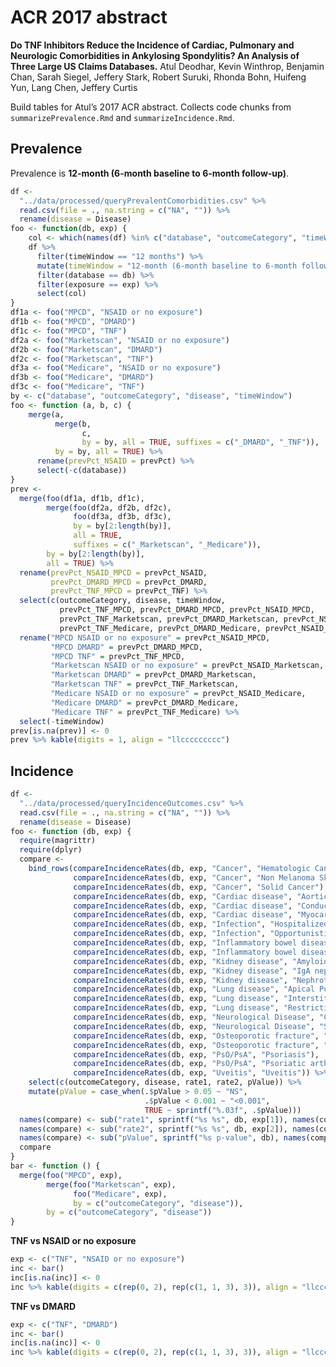 # ACR 2017 abstract

**Do TNF Inhibitors Reduce the Incidence of Cardiac, Pulmonary and Neurologic Comorbidities in Ankylosing Spondylitis? An Analysis of Three Large US Claims Databases.**
Atul Deodhar, Kevin Winthrop, Benjamin Chan, Sarah Siegel, Jeffery Stark, Robert Suruki, Rhonda Bohn, Huifeng Yun, Lang Chen, Jeffery Curtis

Build tables for Atul's 2017 ACR abstract.
Collects code chunks from `summarizePrevalence.Rmd` and `summarizeIncidence.Rmd`.


## Prevalence

Prevalence is **12-month (6-month baseline to 6-month follow-up)**.

```r
df <-
  "../data/processed/queryPrevalentComorbidities.csv" %>% 
  read.csv(file = ., na.string = c("NA", "")) %>% 
  rename(disease = Disease)
foo <- function(db, exp) {
    col <- which(names(df) %in% c("database", "outcomeCategory", "timeWindow", "disease", "prevPct"))
    df %>% 
      filter(timeWindow == "12 months") %>% 
      mutate(timeWindow = "12-month (6-month baseline to 6-month follow-up)") %>% 
      filter(database == db) %>% 
      filter(exposure == exp) %>% 
      select(col)
}
df1a <- foo("MPCD", "NSAID or no exposure")
df1b <- foo("MPCD", "DMARD")
df1c <- foo("MPCD", "TNF")
df2a <- foo("Marketscan", "NSAID or no exposure")
df2b <- foo("Marketscan", "DMARD")
df2c <- foo("Marketscan", "TNF")
df3a <- foo("Medicare", "NSAID or no exposure")
df3b <- foo("Medicare", "DMARD")
df3c <- foo("Medicare", "TNF")
by <- c("database", "outcomeCategory", "disease", "timeWindow")
foo <- function (a, b, c) {
    merge(a, 
          merge(b, 
                c, 
                by = by, all = TRUE, suffixes = c("_DMARD", "_TNF")), 
          by = by, all = TRUE) %>% 
      rename(prevPct_NSAID = prevPct) %>% 
      select(-c(database))
}
prev <- 
  merge(foo(df1a, df1b, df1c), 
        merge(foo(df2a, df2b, df2c),
              foo(df3a, df3b, df3c),
              by = by[2:length(by)],
              all = TRUE,
              suffixes = c("_Marketscan", "_Medicare")),
        by = by[2:length(by)],
        all = TRUE) %>% 
  rename(prevPct_NSAID_MPCD = prevPct_NSAID,
         prevPct_DMARD_MPCD = prevPct_DMARD,
         prevPct_TNF_MPCD = prevPct_TNF) %>%
  select(c(outcomeCategory, disease, timeWindow,
           prevPct_TNF_MPCD, prevPct_DMARD_MPCD, prevPct_NSAID_MPCD,
           prevPct_TNF_Marketscan, prevPct_DMARD_Marketscan, prevPct_NSAID_Marketscan,
           prevPct_TNF_Medicare, prevPct_DMARD_Medicare, prevPct_NSAID_Medicare)) %>% 
  rename("MPCD NSAID or no exposure" = prevPct_NSAID_MPCD,
         "MPCD DMARD" = prevPct_DMARD_MPCD,
         "MPCD TNF" = prevPct_TNF_MPCD,
         "Marketscan NSAID or no exposure" = prevPct_NSAID_Marketscan,
         "Marketscan DMARD" = prevPct_DMARD_Marketscan,
         "Marketscan TNF" = prevPct_TNF_Marketscan,
         "Medicare NSAID or no exposure" = prevPct_NSAID_Medicare,
         "Medicare DMARD" = prevPct_DMARD_Medicare,
         "Medicare TNF" = prevPct_TNF_Medicare) %>% 
  select(-timeWindow)
prev[is.na(prev)] <- 0
prev %>% kable(digits = 1, align = "llccccccccc")
```


## Incidence

```r
df <-
  "../data/processed/queryIncidenceOutcomes.csv" %>% 
  read.csv(file = ., na.string = c("NA", "")) %>% 
  rename(disease = Disease)
foo <- function (db, exp) {
  require(magrittr)
  require(dplyr)
  compare <-
    bind_rows(compareIncidenceRates(db, exp, "Cancer", "Hematologic Cancer"),
              compareIncidenceRates(db, exp, "Cancer", "Non Melanoma Skin Cancer"),
              compareIncidenceRates(db, exp, "Cancer", "Solid Cancer"),
              compareIncidenceRates(db, exp, "Cardiac disease", "Aortic Insufficiency/Aortic Regurgitation"),
              compareIncidenceRates(db, exp, "Cardiac disease", "Conduction Block"),
              compareIncidenceRates(db, exp, "Cardiac disease", "Myocardial infarction"),
              compareIncidenceRates(db, exp, "Infection", "Hospitalized infection"),
              compareIncidenceRates(db, exp, "Infection", "Opportunistic infection"),
              compareIncidenceRates(db, exp, "Inflammatory bowel disease", "Crohn.s Disease"),
              compareIncidenceRates(db, exp, "Inflammatory bowel disease", "Ulcerative Colitis"),
              compareIncidenceRates(db, exp, "Kidney disease", "Amyloidosis"),
              compareIncidenceRates(db, exp, "Kidney disease", "IgA nephropathy"),
              compareIncidenceRates(db, exp, "Kidney disease", "Nephrotic syndrome"),
              compareIncidenceRates(db, exp, "Lung disease", "Apical Pulmonary fibrosis"),
              compareIncidenceRates(db, exp, "Lung disease", "Interstitial lung disease"),
              compareIncidenceRates(db, exp, "Lung disease", "Restrictive lung disease"),
              compareIncidenceRates(db, exp, "Neurological Disease", "Cauda Equina syndrome"),
              compareIncidenceRates(db, exp, "Neurological Disease", "Spinal Cord compression"),
              compareIncidenceRates(db, exp, "Osteoporotic fracture", "Clinical vertebral fracture"),
              compareIncidenceRates(db, exp, "Osteoporotic fracture", "Non-vertebral osteoporotic fracture"),
              compareIncidenceRates(db, exp, "PsO/PsA", "Psoriasis"),
              compareIncidenceRates(db, exp, "PsO/PsA", "Psoriatic arthritis"),
              compareIncidenceRates(db, exp, "Uveitis", "Uveitis")) %>% 
    select(c(outcomeCategory, disease, rate1, rate2, pValue)) %>%
    mutate(pValue = case_when(.$pValue > 0.05 ~ "NS",
                              .$pValue < 0.001 ~ "<0.001",
                              TRUE ~ sprintf("%.03f", .$pValue)))
  names(compare) <- sub("rate1", sprintf("%s %s", db, exp[1]), names(compare))
  names(compare) <- sub("rate2", sprintf("%s %s", db, exp[2]), names(compare))
  names(compare) <- sub("pValue", sprintf("%s p-value", db), names(compare))
  compare
}
bar <- function () {
  merge(foo("MPCD", exp), 
        merge(foo("Marketscan", exp), 
              foo("Medicare", exp), 
              by = c("outcomeCategory", "disease")),
        by = c("outcomeCategory", "disease"))
}
```

**TNF vs NSAID or no exposure**

```r
exp <- c("TNF", "NSAID or no exposure")
inc <- bar()
inc[is.na(inc)] <- 0
inc %>% kable(digits = c(rep(0, 2), rep(c(1, 1, 3), 3)), align = "llccccccccc")
```

\newline

**TNF vs DMARD**

```r
exp <- c("TNF", "DMARD")
inc <- bar()
inc[is.na(inc)] <- 0
inc %>% kable(digits = c(rep(0, 2), rep(c(1, 1, 3), 3)), align = "llccccccccc")
```

